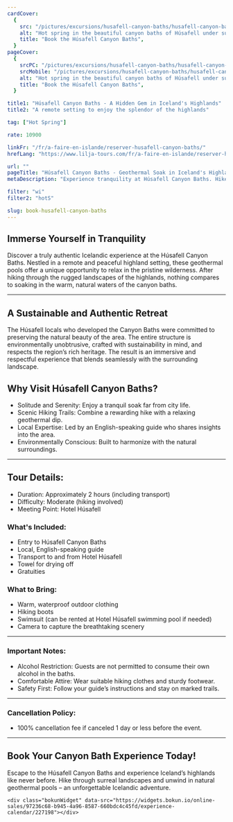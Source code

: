 ```yaml
---
cardCover:
  {
    src: "/pictures/excursions/husafell-canyon-baths/husafell-canyon-baths-card.webp",
    alt: "Hot spring in the beautiful canyon baths of Húsafell under sunset",
    title: "Book the Húsafell Canyon Baths",
  }
pageCover:
  {
    srcPC: "/pictures/excursions/husafell-canyon-baths/husafell-canyon-baths-header-pc.webp",
    srcMobile: "/pictures/excursions/husafell-canyon-baths/husafell-canyon-baths-header-mobile.webp",
    alt: "Hot spring in the beautiful canyon baths of Húsafell under sunset",
    title: "Book the Húsafell Canyon Baths",
  }

title1: "Húsafell Canyon Baths - A Hidden Gem in Iceland's Highlands"
title2: "A remote setting to enjoy the splendor of the highlands"

tag: ["Hot Spring"]

rate: 10900

linkFr: "/fr/a-faire-en-islande/reserver-husafell-canyon-baths/"
hrefLang: "https://www.lilja-tours.com/fr/a-faire-en-islande/reserver-husafell-canyon-baths/"

url: ""
pageTitle: "Húsafell Canyon Baths - Geothermal Soak in Iceland's Highlands"
metaDescription: "Experience tranquility at Húsafell Canyon Baths. Hike the highlands, relax in geothermal pools, and enjoy nature. Book your Icelandic escape today!"

filter: "wi"
filter2: "hotS"

slug: book-husafell-canyon-baths
---
```


## Immerse Yourself in Tranquility

Discover a truly authentic Icelandic experience at the Húsafell Canyon Baths. Nestled in a remote and peaceful highland setting, these geothermal pools offer a unique opportunity to relax in the pristine wilderness. After hiking through the rugged landscapes of the highlands, nothing compares to soaking in the warm, natural waters of the canyon baths.

---

## A Sustainable and Authentic Retreat

The Húsafell locals who developed the Canyon Baths were committed to preserving the natural beauty of the area. The entire structure is environmentally unobtrusive, crafted with sustainability in mind, and respects the region’s rich heritage. The result is an immersive and respectful experience that blends seamlessly with the surrounding landscape.

## Why Visit Húsafell Canyon Baths?

- Solitude and Serenity: Enjoy a tranquil soak far from city life.
- Scenic Hiking Trails: Combine a rewarding hike with a relaxing geothermal dip.
- Local Expertise: Led by an English-speaking guide who shares insights into the area.
- Environmentally Conscious: Built to harmonize with the natural surroundings.

---

## Tour Details:

- Duration: Approximately 2 hours (including transport)
- Difficulty: Moderate (hiking involved)
- Meeting Point: Hotel Húsafell

### What's Included:

- Entry to Húsafell Canyon Baths
- Local, English-speaking guide
- Transport to and from Hotel Húsafell
- Towel for drying off
- Gratuities

### What to Bring:

- Warm, waterproof outdoor clothing
- Hiking boots
- Swimsuit (can be rented at Hotel Húsafell swimming pool if needed)
- Camera to capture the breathtaking scenery

---

### Important Notes:

- Alcohol Restriction: Guests are not permitted to consume their own alcohol in the baths.
- Comfortable Attire: Wear suitable hiking clothes and sturdy footwear.
- Safety First: Follow your guide’s instructions and stay on marked trails.

---

### Cancellation Policy:

- 100% cancellation fee if canceled 1 day or less before the event.

---

## Book Your Canyon Bath Experience Today!

Escape to the Húsafell Canyon Baths and experience Iceland’s highlands like never before. Hike through surreal landscapes and unwind in natural geothermal pools – an unforgettable Icelandic adventure.

<script
  type="text/javascript"
  src="https://widgets.bokun.io/assets/javascripts/apps/build/BokunWidgetsLoader.js?bookingChannelUUID=97236c68-b945-4a96-8587-660bdc4c45fd"
  async
></script>

    <div class="bokunWidget" data-src="https://widgets.bokun.io/online-sales/97236c68-b945-4a96-8587-660bdc4c45fd/experience-calendar/227198"></div>
